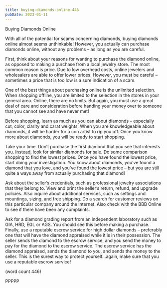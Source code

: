 ```yaml
---
title: buying-diamonds-online-446
pubDate: 2023-01-11
---
```


Buying Diamonds Online

With all of the potential for scams concerning 
diamonds, buying diamonds online almost 
seems unthinkable! However, you actually 
can purchase diamonds online, without any 
problems – as long as you are careful.

First, think about your reasons for wanting to 
purchase the diamond online, as opposed to 
making a purchase from a local jewelry store. 
The most common reason is price. Due to 
low overhead costs, online jewelers and 
wholesalers are able to offer lower prices. 
However, you must be careful – sometimes 
a price that is too low is a sure indication of 
a scam.

One of the best things about purchasing 
online is the unlimited selection. When 
shopping offline, you are limited to the 
selection in the stores in your general area. 
Online, there are no limits. But again, you 
must use a great deal of care and 
consideration before handing your money 
over to someone that you cannot see and 
have never met!

Before shopping, learn as much as you can 
about diamonds – especially cut, color, 
clarity and carat weights. When you are 
knowledgeable about diamonds, it will be 
harder for a con artist to rip you off. Once 
you know more about diamonds, you will be 
ready to start shopping.

Take your time. Don’t purchase the first 
diamond that you see that interests you. 
Instead, look for similar diamonds for sale. 
Do some comparison shopping to find the 
lowest prices. Once you have found the
lowest price, start doing your investigation. 
You know about diamonds, you’ve found a 
diamond that you love, and you’ve found the 
lowest price – but you are still quite a ways 
away from actually purchasing that diamond!

Ask about the seller’s credentials, such as 
professional jewelry associations that they 
belong to. View and print the seller’s return, 
refund, and upgrade policies. Also inquire 
about additional services, such as settings 
and mountings, sizing, and free shipping. Do 
a search for customer reviews on this 
particular company around the Internet. Also
check with the BBB Online to see if there have 
been any complaints.

Ask for a diamond grading report from an 
independent laboratory such as GIA, HRD, 
EGL or AGS. You should see this before 
making a purchase. Finally, use a reputable 
escrow service for high dollar diamonds – 
preferably one that will have the diamond 
appraised while it is in their possession. The 
seller sends the diamond to the escrow 
service, and you send the money to pay for 
the diamond to the escrow service. The 
escrow service has the diamond appraised, 
sends the diamond to you, and sends the 
money to the seller. This is the surest way to 
protect yourself…again, make sure that you 
use a reputable escrow service!

(word count 446)

PPPPP
